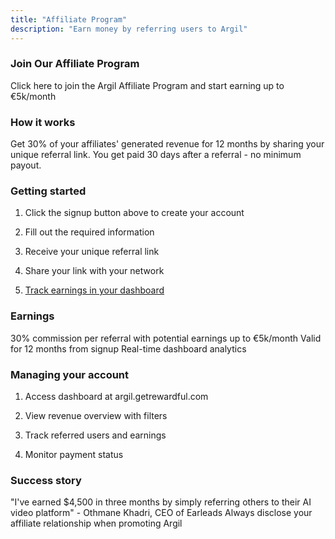 ```yaml
---
title: "Affiliate Program"
description: "Earn money by referring users to Argil"
---
```


### Join Our Affiliate Program

<CardGroup cols="1">
  <Card title="Start Earning Now" icon="rocket" href="https://argil.getrewardful.com/signup">
    Click here to join the Argil Affiliate Program and start earning up to €5k/month
  </Card>
</CardGroup>

### How it works

Get 30% of your affiliates' generated revenue for 12 months by sharing your unique referral link. You get paid 30 days after a referral - no minimum payout.&#x20;

### Getting started

1. Click the signup button above to create your account

2. Fill out the required information

3. Receive your unique referral link

4. Share your link with your network

5. [Track earnings in your dashboard](https://argil.getrewardful.com/)

### Earnings

<CardGroup cols="2">
  <Card title="Revenue Share" icon="money-bill">
    30% commission per referral with potential earnings up to €5k/month
  </Card>

  <Card title="Duration" icon="clock">
    Valid for 12 months from signup
  </Card>

  <Card title="Tracking" icon="chart-line">
    Real-time dashboard analytics
  </Card>
</CardGroup>

### Managing your account

1. Access dashboard at argil.getrewardful.com

2. View revenue overview with filters

3. Track referred users and earnings

4. Monitor payment status

### Success story

<Note>
  "I've earned $4,500 in three months by simply referring others to their AI video platform" - Othmane Khadri, CEO of Earleads
</Note>

<Warning>
  Always disclose your affiliate relationship when promoting Argil
</Warning>